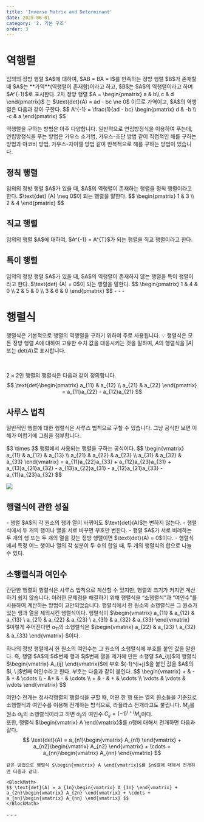 ```yaml
---
title: 'Inverse Matrix and Determinant'
date: 2025-06-01
category: '2. 기본 구조'
order: 3
---
```


# 역행렬
<Callout title="역행렬 (정의)">
  임의의 정방 행렬 $A$에 대하여, $AB = BA = I$를 만족하는 정방 행렬 $B$가 존재할 때 $A$는 **가역**(역행렬이 존재함)이라고 하고, $B$는 $A$의 역행렬이라고 하며 $A^{-1}$로 표시한다.
</Callout>

<Callout type="tip" title="2차 정방 행렬의 역행렬 (정리)">
  2차 정방 행렬 $A = \begin{pmatrix} a & b\\ c & d  \end{pmatrix}$ 는  $\text{det}(A) = ad - bc \ne 0$ 이므로 가역이고, $A$의 역행렬은 다음과 같이 구한다.
  <BlockMath>
    $$ A^{-1} = \frac{1}{ad - bc} \begin{pmatrix} d & -b \\ -c & a \end{pmatrix} $$
    </BlockMath>
</Callout>

역행렬을 구하는 방법은 아주 다양합니다. 일반적으로 연립방정식을 이용하여 푸는데, 연립방정식을 푸는 방법은 가우스 소거법, 가우스-조단 방법 같이 직접적인 해를 구하는 방법과 야코비 방법, 가우스-자이델 방법 같이 반복적으로 해를 구하는 방법이 있습니다. 

## 정칙 행렬
<Callout title="정칙 행렬 (정의)">
  임의의 정방 행렬 $A$가 있을 때, $A$의 역행렬이 존재하는 행렬을 정칙 행렬이라고 한다. $\text{det} (A) \neq 0$이 되는 행렬을 말한다.
  <BlockMath>
    $$ \begin{pmatrix} 1 & 3 \\ 2 & 4 \end{pmatrix} $$
    </BlockMath>
</Callout>

## 직교 행렬
<Callout title="직교 행렬 (정의)">
  임의의 행렬 $A$에 대하여, $A^{-1} = A^{T}$가 되는 행렬을 직교 행렬이라고 한다.
</Callout>

## 특이 행렬
<Callout title="특이 행렬 (정의)">
  임의의 정방 행렬 $A$가 있을 때, $A$의 역행렬이 존재하지 않는 행렬을 특이 행렬이라고 한다. $\text{det} (A) = 0$이 되는 행렬을 말한다.
  <BlockMath>
    $$ \begin{pmatrix} 1 & 4 & 0 \\ 2 & 5 & 0 \\ 3 & 6 & 0 \end{pmatrix} $$
    </BlockMath>
</Callout>
- - -

# 행렬식
행렬식은 기본적으로 행렬의 역행렬을 구하기 위하여 주로 사용됩니다.
<Callout title="행렬식">
💡 행렬식은 모든 정방 행렬 $A$에 대하여 고유한 수치 값을 대응시키는 것을 말하며, $A$의 행렬식을 $\lvert A \rvert$ 또는 $\text{det}(A)$로 표시합니다.

  <br />

  $2\times 2$인 행렬의 행렬식은 다음과 같이 정의합니다.
  <BlockMath>
    $$ \text{det}\begin{pmatrix} a_{11} & a_{12} \\ a_{21} & a_{22} \end{pmatrix} = a_{11}a_{22} - a_{12}a_{21} $$
    </BlockMath>
</Callout>

## 사루스 법칙
일반적인 행렬에 대한 행렬식은 사루스 법칙으로 구할 수 있습니다. 그냥 공식만 보면 이해가 어렵기에 그림을 첨부합니다.

<Callout type="tip" title="사루스 법칙 (정리)">
$3 \times 3$ 행렬에서 사용되는 행렬을 구하는 공식이다.
  <BlockMath>
    $$ \begin{vmatrix} a_{11} & a_{12} & a_{13} \\ a_{21} & a_{22} & a_{23} \\ a_{31} & a_{32} & a_{33} \end{vmatrix} = a_{11}a_{22}a_{33} + a_{12}a_{23}a_{31} + a_{13}a_{21}a_{32} - a_{13}a_{22}a_{31} - a_{12}a_{21}a_{33} - a_{11}a_{23}a_{32} $$
    </BlockMath>
</Callout>

<img src="/images/discrete-mathematics/Ch_02/Sarrus.png" /> <br/>

## 행렬식에 관한 성질
<Callout type="tip" title="행렬식에 관한 성질 (정리)">
- 행렬 $A$의 각 원소의 행과 열이 바뀌어도 $\text{det}(A)$는 변하지 않는다.
- 행렬식에서 두 개의 행이나 열을 서로 바꾸면 부호만 변한다.
- 행렬 $A$가 서로 비례하는 두 개의 행 또는 두 개의 열을 갖는 정방 행렬이면 $\text{det}(A) = 0$이다.
- 행렬식에서 특정 어느 행이나 열의 각 성분이 두 수의 합일 때, 두 개의 행렬식의 합으로 나눌 수 있다.
</Callout>

## 소행렬식과 여인수
간단한 행렬의 행렬식은 사루스 법칙으로 계산할 수 있지만, 행렬의 크기가 커지면 계산하기 쉽지 않습니다. 이러한 문제점을 해결하기 위해 행렬식을 “소행렬식”과 “여인수”를 사용하여 계산하는 방법이 고안되었습니다.
<Callout title="소행렬식 (정의)">
  행렬식에서 한 원소의 소행렬식은 그 원소가 있는 행과 열을 제외시킨 행렬식이다. 
행렬식이 $\begin{vmatrix} a_{11} & a_{12} & a_{13} \\ a_{21} & a_{22} & a_{23} \\ a_{31} & a_{32} & a_{33}
\end{vmatrix} $이렇게 주어진다면 $a_{11}$의 소행렬식은 $\begin{vmatrix}  a_{22} & a_{23} \\  a_{32} & a_{33}
\end{vmatrix} $이다.
</Callout>

<Callout title="여인수">
  하나의 정방 행렬에서 한 원소의 여인수는 그 원소의 소행렬식에 부호를 붙인 값을 말한다. 즉, 행렬 $A$의 $i$번째 행과 $j$번째 열을 제거해 만든 소행렬 $A_{ij}$의 행렬식 $\begin{vmatrix} A_{ij} \end{vmatrix}$에 부호 $(-1)^{i+j}$을 붙인 값을 $A$의 $i, \ j$번째 여인수라고 한다. 부호는 다음과 같이 붙인다.

  <BlockMath>
    $$ \begin{vmatrix} + & - & + & \cdots \\ - &+ & - &  \cdots  \\ + & - & + & \cdots \\ \vdots  & \vdots  & \vdots \end{vmatrix} $$
    </BlockMath>
</Callout>

여인수 전개는 정사각행렬의 행렬식을 구할 때, 어떤 한 행 또는 열의 원소들을 기준으로 소행렬식과 여인수를 이용해 전개하는 방식으로, 라플라스 전개라고도 불립니다.
<Callout type="tip" title="여인수 전개 (정리)">
$M_{ij}$를 원소 $a_{ij}$의 소행렬식이라고 하면  $a_{ij}$의 여인수 $C_{ij} = (-1)^{i+ j}M_{ij}$이다. <br/>
또한, 행렬식 $\begin{vmatrix} A \end{vmatrix}$를 $n$행에 대해서 전개하면 다음과 같다.
    <BlockMath>
    $$ \text{det}(A) = a_{n1}\begin{vmatrix} A_{n1} \end{vmatrix} + a_{n2}\begin{vmatrix} A_{n2} \end{vmatrix} + \cdots + a_{nn}\begin{vmatrix} A_{nn} \end{vmatrix} $$
    </BlockMath>

    같은 방법으로 행렬식 $\begin{vmatrix} A \end{vmatrix}$를 $n$열에 대해서 전개하면 다음과 같다.

    <BlockMath>
    $$ \text{det}(A) = a_{1n}\begin{vmatrix} A_{1n} \end{vmatrix} + a_{2n}\begin{vmatrix} A_{2n} \end{vmatrix} + \cdots + a_{nn}\begin{vmatrix} A_{nn} \end{vmatrix} $$
    </BlockMath>
</Callout>
- - -